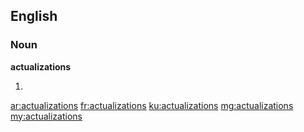 ==English==

===Noun===
'''actualizations'''

# {{plural of|actualization}}

[[ar:actualizations]]
[[fr:actualizations]]
[[ku:actualizations]]
[[mg:actualizations]]
[[my:actualizations]]